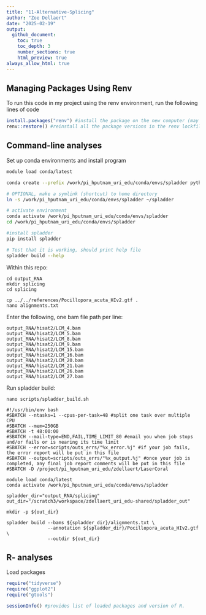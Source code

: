 ```yaml
---
title: "11-Alternative-Splicing"
author: "Zoe Dellaert"
date: "2025-02-19"
output:
  github_document:
    toc: true
    toc_depth: 3
    number_sections: true
    html_preview: true
always_allow_html: true
---
```


## Managing Packages Using Renv

To run this code in my project using the renv environment, run the following lines of code

```r
install.packages("renv") #install the package on the new computer (may not be necessary if renv bootstraps itself as expected)
renv::restore() #reinstall all the package versions in the renv lockfile
```

## Command-line analyses

Set up conda environments and install program

```bash
module load conda/latest

conda create --prefix /work/pi_hputnam_uri_edu/conda/envs/spladder python=3.8

# OPTIONAL, make a symlink (shortcut) to home directory
ln -s /work/pi_hputnam_uri_edu/conda/envs/spladder ~/spladder

# activate environment
conda activate /work/pi_hputnam_uri_edu/conda/envs/spladder
cd /work/pi_hputnam_uri_edu/conda/envs/spladder

#install spladder
pip install spladder

# Test that it is working, should print help file 
spladder build --help
```

Within this repo:

```
cd output_RNA
mkdir splicing
cd splicing

cp ../../references/Pocillopora_acuta_HIv2.gtf .
nano alignments.txt
```

Enter the following, one bam file path per line:

```
output_RNA/hisat2/LCM_4.bam
output_RNA/hisat2/LCM_5.bam
output_RNA/hisat2/LCM_8.bam
output_RNA/hisat2/LCM_9.bam
output_RNA/hisat2/LCM_15.bam
output_RNA/hisat2/LCM_16.bam
output_RNA/hisat2/LCM_20.bam
output_RNA/hisat2/LCM_21.bam
output_RNA/hisat2/LCM_26.bam
output_RNA/hisat2/LCM_27.bam
```

Run spladder build:

```
nano scripts/spladder_build.sh
```

```
#!/usr/bin/env bash
#SBATCH --ntasks=1 --cpus-per-task=48 #split one task over multiple CPU
#SBATCH --mem=250GB
#SBATCH -t 48:00:00
#SBATCH --mail-type=END,FAIL,TIME_LIMIT_80 #email you when job stops and/or fails or is nearing its time limit
#SBATCH --error=scripts/outs_errs/"%x_error.%j" #if your job fails, the error report will be put in this file
#SBATCH --output=scripts/outs_errs/"%x_output.%j" #once your job is completed, any final job report comments will be put in this file
#SBATCH -D /project/pi_hputnam_uri_edu/zdellaert/LaserCoral

module load conda/latest
conda activate /work/pi_hputnam_uri_edu/conda/envs/spladder

spladder_dir="output_RNA/splicing"
out_dir="/scratch3/workspace/zdellaert_uri_edu-shared/spladder_out"

mkdir -p ${out_dir}

spladder build --bams ${spladder_dir}/alignments.txt \
               --annotation ${spladder_dir}/Pocillopora_acuta_HIv2.gtf \
               --outdir ${out_dir}
```


## R- analyses

Load packages

```r
require("tidyverse")
require("ggplot2")
require("gtools")

sessionInfo() #provides list of loaded packages and version of R.
```
